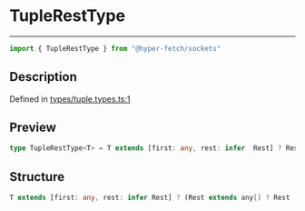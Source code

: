 

# TupleRestType

<div class="api-docs__separator" data-reactroot="">

---

</div><div class="api-docs__import" data-reactroot="">

```ts
import { TupleRestType } from "@hyper-fetch/sockets"
```

</div><div class="api-docs__section">

## Description

</div><div class="api-docs__description"><span class="api-docs__do-not-parse">



</span></div><p class="api-docs__definition">

Defined in [types/tuple.types.ts:1](https://github.com/BetterTyped/hyper-fetch/blob/cc329b91/packages/sockets/src/types/tuple.types.ts#L1)

</p><div class="api-docs__section">

## Preview

</div><div class="api-docs__preview type single">

```ts
type TupleRestType<T> = T extends [first: any, rest: infer  Rest] ? Rest extends any[] ? Rest : [] : [];
```

</div><div class="api-docs__section">

## Structure

</div><div class="api-docs__returns">

```ts
T extends [first: any, rest: infer Rest] ? (Rest extends any[] ? Rest : [undefined]) : [undefined]
```

</div>